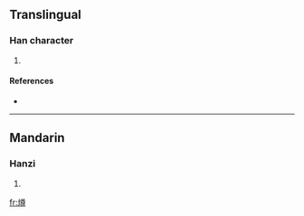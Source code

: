 ==Translingual==

===Han character===
{{Han char|rn=86|rad=火|as=12|sn=16|four=9884<sub>6</sub>|canj=火廿田戈 (FTWI)}}

# {{defn|Han|sort=火12}}

====References====
* {{Han ref|kx=0682.130|dkj=19401|hdz=32235.050|uh=71C7|ud=29127|bh=EA51|bd=59985}}

----

==Mandarin==

===Hanzi===
{{cmn-hanzi|pin=[[zùn]] ([[zun4]])|wg=tsun<sup>4</sup>}}

# {{defn|Mandarin}}

[[fr:燇]]